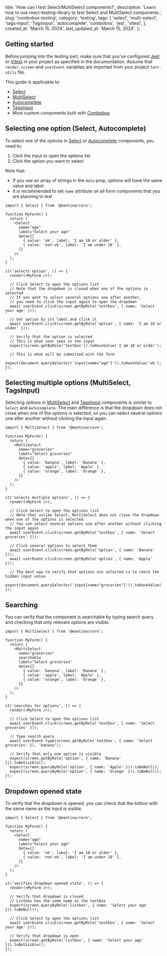 
  title: 'How can I test Select/MultiSelect components?',
  description:
    'Learn how to use react-testing-library to test Select and MultiSelect components.',
  slug: 'combobox-testing',
  category: 'testing',
  tags: [
    'select',
    'multi-select',
    'tags-input',
    'TagsInput',
    'autocomplete',
    'combobox',
    'jest',
    'vitest',
  ],
  created_at: 'March 15, 2024',
  last_updated_at: 'March 15, 2024',
};


## Getting started

Before jumping into the testing part, make sure that you've configured
[Jest](https://mantine.dev/guides/jest) or [Vitest](https://mantine.dev/guides/vitest) in your project
as specified in the documentation. Assume that `render`, `screen` and `userEvent` variables
are imported from your project `test-utils` file.

This guide is applicable to:

- [Select](https://mantine.dev/core/select)
- [MultiSelect](https://mantine.dev/core/multi-select)
- [Autocomplete](https://mantine.dev/core/autocomplete)
- [TagsInput](https://mantine.dev/core/tags-input)
- Most custom components built with [Combobox](https://mantine.dev/core/combobox)

## Selecting one option (Select, Autocomplete)

To select one of the options in [Select](https://mantine.dev/core/select) or
[Autocomplete](https://mantine.dev/core/autocomplete) components, you need to:

1. Click the input to open the options list
2. Click the option you want to select

Note that:

- If you use an array of strings in the `data` prop, options will have the same value and label
- It is recommended to set `name` attribute on all form components that you are planning to test

```tsx
import { Select } from '@mantine/core';

function MyForm() {
  return (
    <Select
      name="age"
      label="Select your age"
      data={[
        { value: 'ok', label: 'I am 18 or older' },
        { value: 'not-ok', label: 'I am under 18' },
      ]}
    />
  );
}

it('selects option', () => {
  render(<MyForm />);

  // Click Select to open the options list
  // Note that the dropdown is closed when one of the options is selected
  // If you want to select several options one after another,
  // you need to click the input again to open the dropdown
  await userEvent.click(screen.getByRole('textbox', { name: 'Select your age' }));

  // Get option by its label and click it
  await userEvent.click(screen.getByRole('option', { name: 'I am 18 or older' }));

  // Verify that the option is selected
  // This is what user sees in the input
  expect(screen.getByRole('textbox')).toHaveValue('I am 18 or older');

  // This is what will be submitted with the form
  expect(document.querySelector('input[name="age"]')).toHaveValue('ok');
});
```

## Selecting multiple options (MultiSelect, TagsInput)

Selecting options in [MultiSelect](https://mantine.dev/core/multi-select) and
[TagsInput](https://mantine.dev/core/tags-input) components is similar to
`Select` and `Autocomplete`. The main difference is that the dropdown does not close
when one of the options is selected, so you can select several options one after another
without clicking the input again.

```tsx
import { MultiSelect } from '@mantine/core';

function MyForm() {
  return (
    <MultiSelect
      name="groceries"
      label="Select groceries"
      data={[
        { value: 'banana', label: 'Banana' },
        { value: 'apple', label: 'Apple' },
        { value: 'orange', label: 'Orange' },
      ]}
    />
  );
}

it('selects multiple options', () => {
  render(<MyForm />);

  // Click Select to open the options list
  // Note that unlike Select, MultiSelect does not close the dropdown when one of the options is selected
  // You can select several options one after another without clicking the input again
  await userEvent.click(screen.getByRole('textbox', { name: 'Select groceries' }));

  // Click several options to select them
  await userEvent.click(screen.getByRole('option', { name: 'Banana' }));
  await userEvent.click(screen.getByRole('option', { name: 'Apple' }));

  // The best way to verify that options are selected is to check the hidden input value
  expect(document.querySelector('input[name="groceries"]')).toHaveValue('banana,apple');
});
```

## Searching

You can verify that the component is searchable by typing search query and checking
that only relevant options are visible.

```tsx
import { MultiSelect } from '@mantine/core';

function MyForm() {
  return (
    <MultiSelect
      name="groceries"
      searchable
      label="Select groceries"
      data={[
        { value: 'banana', label: 'Banana' },
        { value: 'apple', label: 'Apple' },
        { value: 'orange', label: 'Orange' },
      ]}
    />
  );
}

it('searches for options', () => {
  render(<MyForm />);

  // Click Select to open the options list
  await userEvent.click(screen.getByRole('textbox', { name: 'Select groceries' }));

  // Type search query
  await userEvent.type(screen.getByRole('textbox', { name: 'Select groceries' }), 'banana');

  // Verify that only one option is visible
  expect(screen.getByRole('option', { name: 'Banana' })).toBeVisible();
  expect(screen.queryByRole('option', { name: 'Apple' })).toBeNull();
  expect(screen.queryByRole('option', { name: 'Orange' })).toBeNull();
});
```

## Dropdown opened state

To verify that the dropdown is opened, you can check that the listbox with the same name
as the input is visible.

```tsx
import { Select } from '@mantine/core';

function MyForm() {
  return (
    <Select
      name="age"
      label="Select your age"
      data={[
        { value: 'ok', label: 'I am 18 or older' },
        { value: 'not-ok', label: 'I am under 18' },
      ]}
    />
  );
}

it('verifies dropdown opened state', () => {
  render(<MyForm />);

  // Verify that dropdown is closed
  // Listbox has the same name as the textbox
  expect(screen.queryByRole('listbox', { name: 'Select your age' })).toBeNull();

  // Click Select to open the options list
  await userEvent.click(screen.getByRole('textbox', { name: 'Select your age' }));

  // Verify that dropdown is open
  expect(screen.getByRole('listbox', { name: 'Select your age' })).toBeVisible();
});
```
